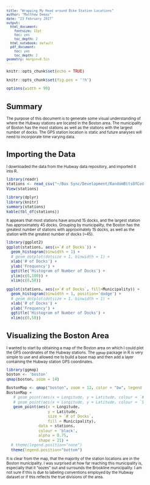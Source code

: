 ```yaml
---
title: "Wrapping My Head around Bike Station Locations"
author: "Matthew Demas"
date: "23 February 2017"
output:
  html_document:
    fontsize: 11pt
    toc: yes
    toc_depth: 2
  html_notebook: default
  pdf_document:
    toc: yes
    toc_depth: 2
geometry: margin=0.5in
---
```


<style type="text/css">
body, td {
   font-size: 10px;
}
code.r{
  font-size: 10px;
}
pre {
  font-size: 10px
}
</style>

```r
knitr::opts_chunk$set(echo = TRUE)
```

```r
knitr::opts_chunk$set(fig.pos = '!h')
```

```r
options(width = 90)
```

# Summary
The purpose of this document is to generate some visual understanding of where the Hubway stations are located in the Boston area. The municipality of Boston has the most stations as well as the stations with the largest number of docks. The GPS station location is static and future analyses will need to incorporate time varying data.

# Importing the Data
I downloaded the data from the Hubway data repository, and imported it into R.
```r
library(readr)
stations <- read_csv("~/Box Sync/Development/RandomBitsOfCode/R/Hubway/data/Hubway_Stations_2011_2016.csv")
View(stations)
```

```r
library(dplyr)
library(knitr)
summary(stations)
kable(tbl_df(stations))
```

It appears that most stations have around 15 docks, and the largest station has approximately 45 docks. Grouping by municipality, the Boston has the greatest number of stations with approximately 15 docks, as well as the station with the greatest number of docks (~45).
```r
library(ggplot2)
ggplot(stations, aes(x=`# of Docks`)) +
  geom_histogram(binwidth = 1) +
  # geom_dotplot(dotsize = 1, binwidth = 1) + 
  xlab('# of Docks') +
  ylab('Frequency') +
  ggtitle('Histogram of Number of Docks') +
  ylim(c(0,100)) + 
  xlim(c(0,50))
```

```r
ggplot(stations, aes(x=`# of Docks`, fill=Municipality)) +
  geom_histogram(binwidth = 1, position='dodge') +
  # geom_dotplot(dotsize = 1, binwidth = 1) + 
  xlab('# of Docks') +
  ylab('Frequency') +
  ggtitle('Histogram of Number of Docks') +
  xlim(c(0,50))
```


# Visualizing the Boston Area
I wanted to start by obtaining a map of the Boston area on which I could plot the GPS coordinates of the Hubway stations. The ```ggmap``` package in R is very simple to use and allowed me to build a base map and then add a layer containing the Hubway station GPS coordinates.
```r
library(ggmap)
boston <- 'boston'
qmap(boston, zoom = 14)
```
```r
BostonMap <- qmap("boston", zoom = 12, color = "bw", legend = "topleft")
BostonMap +
   # geom_point(aes(x = Longitude, y = Latitude, colour = `# of Docks`, size = `# of Docks`),
   # geom_point(aes(x = Longitude, y = Latitude, colour = `Station ID`, size = `# of Docks`),
   geom_point(aes(x = Longitude, 
                  y = Latitude, 
                  size = `# of Docks`,
                  fill = Municipality),
              data = stations, 
              colour = 'black', 
              alpha = 0.75,
              shape = 21) +
  # theme(legend.position="none")
  theme(legend.position="bottom")
```

It is clear from the map, that the majority of the station locations are in the Boston municipality. I was surprised at how far reaching this municipality is, especially that it "oozes" out and surrounds the Brookline municipality. I am not sure if this is due to labeling conventions employed by the Hubway dataset or if this reflects the true divisions of the area.
